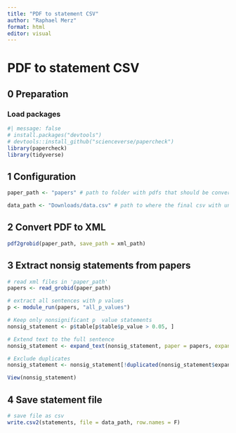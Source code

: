 ```yaml
---
title: "PDF to statement CSV"
author: "Raphael Merz"
format: html
editor: visual
---
```


# PDF to statement CSV

## 0 Preparation

### Load packages

```r
#| message: false
# install.packages("devtools") 
# devtools::install_github("scienceverse/papercheck")
library(papercheck)
library(tidyverse)
```

## 1 Configuration

```r
paper_path <- "papers" # path to folder with pdfs that should be converted

data_path <- "Downloads/data.csv" # path to where the final csv with unlabeled statements should be stored
```

## 2 Convert PDF to XML

```r
pdf2grobid(paper_path, save_path = xml_path)
```

## 3 Extract nonsig statements from papers

```r
# read xml files in 'paper_path'
papers <- read_grobid(paper_path)

# extract all sentences with p values
p <- module_run(papers, "all_p_values")

# Keep only nonsignificant p  value statements
nonsig_statement <- p$table[p$table$p_value > 0.05, ]

# Extend text to the full sentence
nonsig_statement <- expand_text(nonsig_statement, paper = papers, expand_to = "sentence", plus = 0, minus = 0)

# Exclude duplicates
nonsig_statement <- nonsig_statement[!duplicated(nonsig_statement$expanded),]

View(nonsig_statement)
```

## 4 Save statement file

```r
# save file as csv
write.csv2(statements, file = data_path, row.names = F)
```
